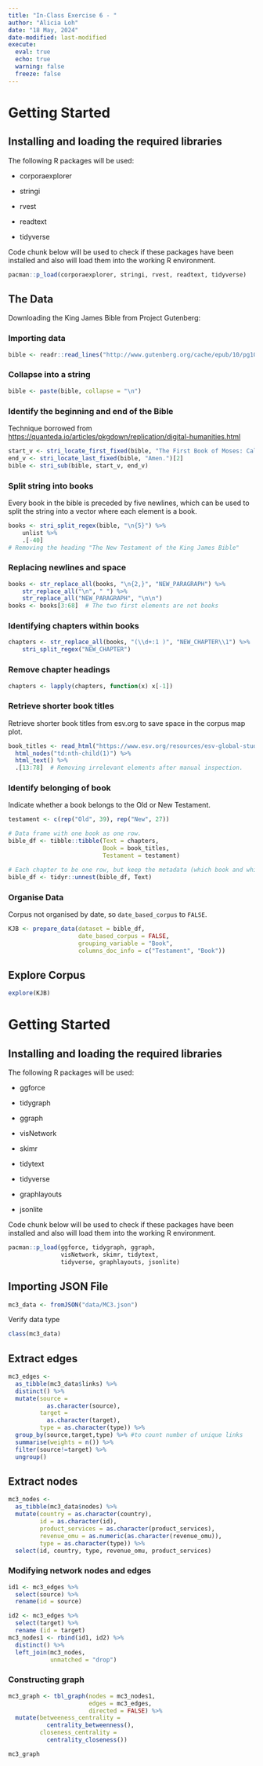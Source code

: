 ```yaml
---
title: "In-Class Exercise 6 - "
author: "Alicia Loh"
date: "18 May, 2024"
date-modified: last-modified
execute: 
  eval: true
  echo: true
  warning: false
  freeze: false
---
```


# Getting Started

## Installing and loading the required libraries

The following R packages will be used:

-   corporaexplorer

-   stringi

-   rvest

-   readtext

-   tidyverse

Code chunk below will be used to check if these packages have been installed and also will load them into the working R environment.

```r
pacman::p_load(corporaexplorer, stringi, rvest, readtext, tidyverse)
```

## **The Data**

Downloading the King James Bible from Project Gutenberg:

### **Importing data**

```r
bible <- readr::read_lines("http://www.gutenberg.org/cache/epub/10/pg10.txt")
```

### Collapse into a string

```r
bible <- paste(bible, collapse = "\n")
```

### **Identify the beginning and end of the Bible**

Technique borrowed from <https://quanteda.io/articles/pkgdown/replication/digital-humanities.html>

```r

start_v <- stri_locate_first_fixed(bible, "The First Book of Moses: Called Genesis")[1]
end_v <- stri_locate_last_fixed(bible, "Amen.")[2]
bible <- stri_sub(bible, start_v, end_v)
```

### **Split string into books**

Every book in the bible is preceded by five newlines, which can be used to split the string into a vector where each element is a book.

```r
books <- stri_split_regex(bible, "\n{5}") %>%
    unlist %>%
    .[-40]  
# Removing the heading "The New Testament of the King James Bible"
```

### **Replacing newlines and space**

```r
books <- str_replace_all(books, "\n{2,}", "NEW_PARAGRAPH") %>%
    str_replace_all("\n", " ") %>%
    str_replace_all("NEW_PARAGRAPH", "\n\n")
books <- books[3:68]  # The two first elements are not books
```

### **Identifying chapters within books**

```r
chapters <- str_replace_all(books, "(\\d+:1 )", "NEW_CHAPTER\\1") %>%
    stri_split_regex("NEW_CHAPTER")
```

### **Remove chapter headings**

```r
chapters <- lapply(chapters, function(x) x[-1])
```

### **Retrieve shorter book titles**

Retrieve shorter book titles from esv.org to save space in the corpus map plot.

```r
book_titles <- read_html("https://www.esv.org/resources/esv-global-study-bible/list-of-abbreviations") %>%
  html_nodes("td:nth-child(1)") %>%
  html_text() %>%
  .[13:78]  # Removing irrelevant elements after manual inspection.
```

### Identify belonging of book

Indicate whether a book belongs to the Old or New Testament.

```r
testament <- c(rep("Old", 39), rep("New", 27))
```

```r
# Data frame with one book as one row.
bible_df <- tibble::tibble(Text = chapters,
                           Book = book_titles,
                           Testament = testament)

# Each chapter to be one row, but keep the metadata (which book and which testament).
bible_df <- tidyr::unnest(bible_df, Text)
```

### **Organise Data**

Corpus not organised by date, so `date_based_corpus` to `FALSE`.

```r
KJB <- prepare_data(dataset = bible_df,
                    date_based_corpus = FALSE,
                    grouping_variable = "Book",
                    columns_doc_info = c("Testament", "Book"))
```

## **Explore Corpus**

```r
explore(KJB)
```

# Getting Started

## Installing and loading the required libraries

The following R packages will be used:

-   ggforce

-   tidygraph

-   ggraph

-   visNetwork

-   skimr

-   tidytext

-   tidyverse

-   graphlayouts

-   jsonlite

Code chunk below will be used to check if these packages have been installed and also will load them into the working R environment.

```r
pacman::p_load(ggforce, tidygraph, ggraph, 
               visNetwork, skimr, tidytext,
               tidyverse, graphlayouts, jsonlite)
```

## **Importing JSON File**

```r
mc3_data <- fromJSON("data/MC3.json")
```

Verify data type

```r
class(mc3_data)
```

## Extract edges

```r
mc3_edges <-
  as_tibble(mc3_data$links) %>%
  distinct() %>%
  mutate(source =
           as.character(source),
         target =
           as.character(target),
         type = as.character(type)) %>%
  group_by(source,target,type) %>% #to count number of unique links
  summarise(weights = n()) %>%
  filter(source!=target) %>%
  ungroup()
```

## Extract nodes

```r
mc3_nodes <-
  as_tibble(mc3_data$nodes) %>%
  mutate(country = as.character(country),
         id = as.character(id),
         product_services = as.character(product_services),
         revenue_omu = as.numeric(as.character(revenue_omu)),
         type = as.character(type)) %>%
  select(id, country, type, revenue_omu, product_services)
```

### **Modifying network nodes and edges**

```r
id1 <- mc3_edges %>%
  select(source) %>%
  rename(id = source)

id2 <- mc3_edges %>%
  select(target) %>%
  rename (id = target)
mc3_nodes1 <- rbind(id1, id2) %>%
  distinct() %>%
  left_join(mc3_nodes,
            unmatched = "drop")
```

### **Constructing graph**

```r
mc3_graph <- tbl_graph(nodes = mc3_nodes1,
                       edges = mc3_edges,
                       directed = FALSE) %>%
  mutate(betweeness_centrality = 
           centrality_betweenness(),
         closeness_centrality = 
           centrality_closeness())
```

```r
mc3_graph
```
